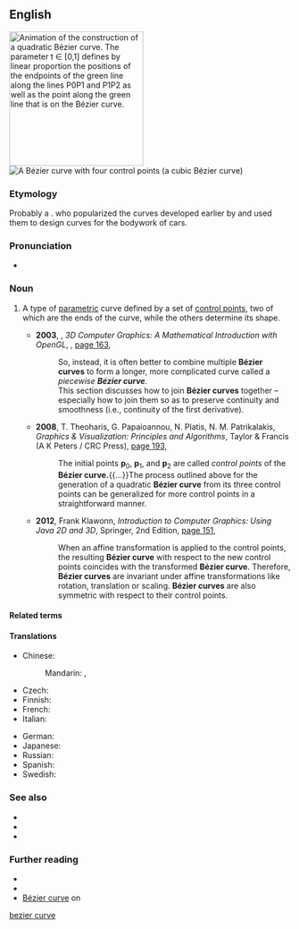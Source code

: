 ==English==
{{wikipedia}}
[[File:Bézier 2 big.gif|right|thumb|240px|Animation of the construction of a quadratic '''Bézier curve'''. The parameter ''t'' &isin; [0,1] defines by linear proportion the positions of the endpoints of the green line along the lines P<sub>0</sub>P<sub>1</sub> and P<sub>1</sub>P<sub>2</sub> as well as the point along the green line that is on the '''Bézier curve'''.]]
[[File:Bezier_curve.svg|right|thumb|A '''Bézier curve''' with four control points (a cubic '''Bézier curve''')]]

===Etymology===
Probably a {{calque|en|fr|courbe de Bézier|nocap=1}}. {{named-after|en|occ=Renault engineer|Pierre Bézier|wplink==}} who popularized the curves developed earlier by {{w|Paul de Casteljau}} and used them to design curves for the bodywork of cars.

===Pronunciation===
* {{IPA|en|[bezje kɜːv]}}

===Noun===
{{en-noun}}

# {{lb|en|mathematics|computer graphics}} A type of [[parametric]] curve defined by a set of [[control point]]s, two of which are the ends of the curve, while the others determine its shape. {{defdate|From 1960s.}}
#: {{ux|en|'''Bézier curves''' are applied, for example in [[computer graphics]] and [[animation]], to produce smooth, infinitely scalable curves.}}
#: {{syn|en|bezier}}
#* '''2003''', {{w|Samuel Buss|Samuel R. Buss}}, ''3D Computer Graphics: A Mathematical Introduction with OpenGL'', {{w|Cambridge University Press}}, [https://books.google.com.au/books?id=LBm1khtUX0cC&pg=PA163&dq=%22B%C3%A9zier+curve%22%7C%22B%C3%A9zier+curves%22&hl=en&newbks=1&newbks_redir=0&sa=X&ved=2ahUKEwiPvu-Y3fPyAhUWq5UCHW6WDBAQ6AF6BAghEAI#v=onepage&q=%22B%C3%A9zier%20curve%22%7C%22B%C3%A9zier%20curves%22&f=false page 163],
#*: So, instead, it is often better to combine multiple '''Bézier curves''' to form a longer, more complicated curve called a ''piecewise '''Bézier curve'''''.
#*: This section discusses how to join '''Bézier curves''' together – especially how to join them so as to preserve continuity and smoothness (i.e., continuity of the first derivative).
#* '''2008''', T. Theoharis, G. Papaioannou, N. Platis, N. M. Patrikalakis, ''Graphics & Visualization: Principles and Algorithms'', Taylor & Francis (A K Peters / CRC Press), [https://books.google.com.au/books?id=9UwhIdwmS9cC&pg=PA193&dq=%22B%C3%A9zier+curve%22%7C%22B%C3%A9zier+curves%22&hl=en&newbks=1&newbks_redir=0&sa=X&ved=2ahUKEwiPvu-Y3fPyAhUWq5UCHW6WDBAQ6AF6BAhTEAI#v=onepage&q=%22B%C3%A9zier%20curve%22%7C%22B%C3%A9zier%20curves%22&f=false page 193],
#*: The initial points '''p'''<sub>0</sub>, '''p'''<sub>1</sub>, and '''p'''<sub>2</sub> are called ''control points'' of the '''Bézier curve.'''{{...}}The process outlined above for the generation of a quadratic '''Bézier curve''' from its three control points can be generalized for more control points in a straightforward manner.
#* '''2012''', Frank Klawonn, ''Introduction to Computer Graphics: Using Java 2D and 3D'', Springer, 2nd Edition, [https://books.google.com.au/books?id=Kw4rxkDvDsIC&pg=PA151&dq=%22B%C3%A9zier+curve%22%7C%22B%C3%A9zier+curves%22&hl=en&newbks=1&newbks_redir=0&sa=X&ved=2ahUKEwiPvu-Y3fPyAhUWq5UCHW6WDBAQ6AF6BAhZEAI#v=onepage&q=%22B%C3%A9zier%20curve%22%7C%22B%C3%A9zier%20curves%22&f=false page 151],
#*: When an affine transformation is applied to the control points, the resulting '''Bézier curve''' with respect to the new control points coincides with the transformed '''Bézier curve'''. Therefore, '''Bézier curves''' are invariant under affine transformations like rotation, translation or scaling. '''Bézier curves''' are also symmetric with respect to their control points.

====Related terms====
{{rel4|en
|bezier
|Bézier coefficient
|Bézier spline
|Bézier surface
|Bézier triangle
}}

====Translations====
{{trans-top|kind of parametric curve}}
* Chinese:
*: Mandarin: {{t+|cmn|貝茲曲線|sc=Hani}}, {{t+|cmn|贝兹曲线|tr=Bèizī qǔxiàn|sc=Hani}}
* Czech: {{t|cs|Bézierova křivka|f}}
* Finnish: {{t|fi|Bézier-käyrä}}
* French: {{t|fr|courbe de Bézier|f}}
* Italian: {{t|it|curva di Bézier|f}}
{{trans-mid}}
* German: {{t|de|Bézierkurve|f}}
* Japanese: {{t|ja|ベジェ曲線|tr=Beje kyokusen|sc=Jpan}}
* Russian: {{t|ru|крива́я Безье́|f}}
* Spanish: {{t|es|curva de Bézier|f}}
* Swedish: {{t|sv|Bézier-kurva|c}}
{{trans-bottom}}

===See also===
* {{l|en|Bernstein form}}
* {{l|en|control point}}
* {{l|en|spline}}

===Further reading===
* {{pedialite|Bernstein polynomial}}
* {{pedialite|De Casteljau's algorithm}}
* [https://encyclopediaofmath.org/wiki/B%C3%A9zier_curve Bézier curve] on {{w|Encyclopedia of Mathematics}}

[[Category:English terms spelled with É|bezier curve]]